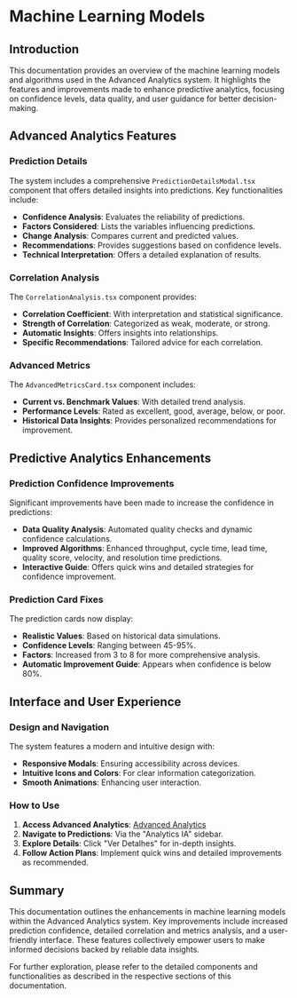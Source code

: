# Machine Learning Models

## Introduction

This documentation provides an overview of the machine learning models and algorithms used in the Advanced Analytics system. It highlights the features and improvements made to enhance predictive analytics, focusing on confidence levels, data quality, and user guidance for better decision-making.

## Advanced Analytics Features

### Prediction Details

The system includes a comprehensive `PredictionDetailsModal.tsx` component that offers detailed insights into predictions. Key functionalities include:

- **Confidence Analysis**: Evaluates the reliability of predictions.
- **Factors Considered**: Lists the variables influencing predictions.
- **Change Analysis**: Compares current and predicted values.
- **Recommendations**: Provides suggestions based on confidence levels.
- **Technical Interpretation**: Offers a detailed explanation of results.

### Correlation Analysis

The `CorrelationAnalysis.tsx` component provides:

- **Correlation Coefficient**: With interpretation and statistical significance.
- **Strength of Correlation**: Categorized as weak, moderate, or strong.
- **Automatic Insights**: Offers insights into relationships.
- **Specific Recommendations**: Tailored advice for each correlation.

### Advanced Metrics

The `AdvancedMetricsCard.tsx` component includes:

- **Current vs. Benchmark Values**: With detailed trend analysis.
- **Performance Levels**: Rated as excellent, good, average, below, or poor.
- **Historical Data Insights**: Provides personalized recommendations for improvement.

## Predictive Analytics Enhancements

### Prediction Confidence Improvements

Significant improvements have been made to increase the confidence in predictions:

- **Data Quality Analysis**: Automated quality checks and dynamic confidence calculations.
- **Improved Algorithms**: Enhanced throughput, cycle time, lead time, quality score, velocity, and resolution time predictions.
- **Interactive Guide**: Offers quick wins and detailed strategies for confidence improvement.

### Prediction Card Fixes

The prediction cards now display:

- **Realistic Values**: Based on historical data simulations.
- **Confidence Levels**: Ranging between 45-95%.
- **Factors**: Increased from 3 to 8 for more comprehensive analysis.
- **Automatic Improvement Guide**: Appears when confidence is below 80%.

## Interface and User Experience

### Design and Navigation

The system features a modern and intuitive design with:

- **Responsive Modals**: Ensuring accessibility across devices.
- **Intuitive Icons and Colors**: For clear information categorization.
- **Smooth Animations**: Enhancing user interaction.

### How to Use

1. **Access Advanced Analytics**: [Advanced Analytics](http://localhost:3000/advanced-analytics)
2. **Navigate to Predictions**: Via the "Analytics IA" sidebar.
3. **Explore Details**: Click "Ver Detalhes" for in-depth insights.
4. **Follow Action Plans**: Implement quick wins and detailed improvements as recommended.

## Summary

This documentation outlines the enhancements in machine learning models within the Advanced Analytics system. Key improvements include increased prediction confidence, detailed correlation and metrics analysis, and a user-friendly interface. These features collectively empower users to make informed decisions backed by reliable data insights.

For further exploration, please refer to the detailed components and functionalities as described in the respective sections of this documentation.
